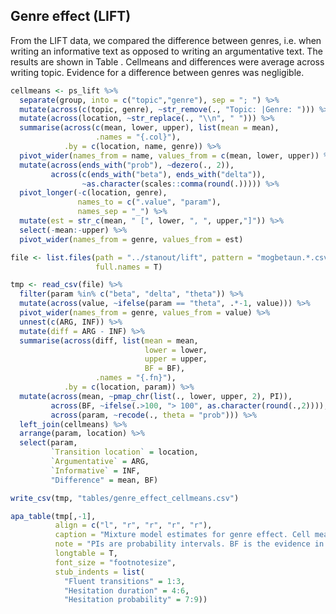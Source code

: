 ## Genre effect (LIFT)

From the LIFT data, we compared the difference between genres, i.e. when writing an informative text as opposed to writing an argumentative text. The results are shown in Table \ref{tab:genreeffect}. Cellmeans and differences were average across writing topic. Evidence for a difference between genres was negligible.


```r
cellmeans <- ps_lift %>% 
  separate(group, into = c("topic","genre"), sep = "; ") %>% 
  mutate(across(c(topic, genre), ~str_remove(., "Topic: |Genre: "))) %>% 
  mutate(across(location, ~str_replace(., "\\n", " "))) %>% 
  summarise(across(c(mean, lower, upper), list(mean = mean), 
                   .names = "{.col}"),
            .by = c(location, name, genre)) %>% 
  pivot_wider(names_from = name, values_from = c(mean, lower, upper)) %>% 
  mutate(across(ends_with("prob"), ~dezero(., 2)),
         across(c(ends_with("beta"), ends_with("delta")), 
                ~as.character(scales::comma(round(.))))) %>% 
  pivot_longer(-c(location, genre), 
               names_to = c(".value", "param"),
               names_sep = "_") %>% 
  mutate(est = str_c(mean, " [", lower, ", ", upper,"]")) %>% 
  select(-mean:-upper) %>% 
  pivot_wider(names_from = genre, values_from = est) 

file <- list.files(path = "../stanout/lift", pattern = "mogbetaun.*.csv$",
                   full.names = T)

tmp <- read_csv(file) %>% 
  filter(param %in% c("beta", "delta", "theta")) %>% 
  mutate(across(value, ~ifelse(param == "theta", .*-1, value))) %>% 
  pivot_wider(names_from = genre, values_from = value) %>% 
  unnest(c(ARG, INF)) %>% 
  mutate(diff = ARG - INF) %>% 
  summarise(across(diff, list(mean = mean, 
                              lower = lower, 
                              upper = upper,
                              BF = BF), 
                   .names = "{.fn}"),
            .by = c(location, param)) %>% 
  mutate(across(mean, ~pmap_chr(list(., lower, upper, 2), PI)),
         across(BF, ~ifelse(.>100, "> 100", as.character(round(.,2)))),
         across(param, ~recode(., theta = "prob"))) %>% 
  left_join(cellmeans) %>% 
  arrange(param, location) %>% 
  select(param, 
         `Transition location` = location,
         `Argumentative` = ARG,
         `Informative` = INF, 
         "Difference" = mean, BF)

write_csv(tmp, "tables/genre_effect_cellmeans.csv")

apa_table(tmp[,-1],
          align = c("l", "r", "r", "r", "r"), 
          caption = "Mixture model estimates for genre effect. Cell means are shown for argumentative and informative texts in msecs for key-transitions, the slowdown for long transitions and the probability of hesitant transitions. The effect for genre is shown on log scale (for transition durations) and logit scale for probability of hesitant transitions. 95% PIs in brackets.",
          note = "PIs are probability intervals. BF is the evidence in favour of the alternative hypothesis over the null hypothesis.",
          longtable = T,
          font_size = "footnotesize",
          stub_indents = list(
            "Fluent transitions" = 1:3, 
            "Hesitation duration" = 4:6,
            "Hesitation probability" = 7:9))

```




